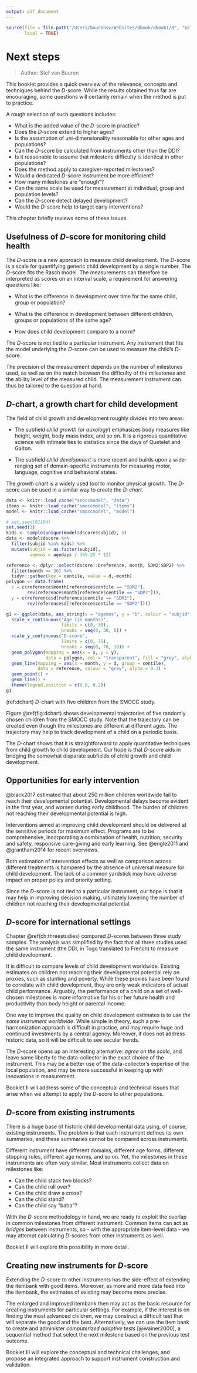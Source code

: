 ---
output: pdf_document
---
```{r init11, include=FALSE}
source(file = file.path("/Users/buurensv/Websites/dbook/dbook1/R", "before_chapter_script.R"), 
       local = TRUE)
```

# Next steps {#ch:nextsteps}

> Author: Stef van Buuren

This booklet provides a quick overview of the relevance, concepts and
techniques behind the $D$-score. While the results obtained thus far
are encouraging, some questions will certainly remain when the method
is put to practice.

A rough selection of such questions includes:

* What is the added value of the $D$-score in practice? 
* Does the $D$-score extend to higher ages?
* Is the assumption of uni-dimensionality reasonable for other ages and populations?
* Can the $D$-score be calculated from instruments other than the DDI?
* Is it reasonable to assume that milestone difficulty is identical in other populations?
* Does the method apply to caregiver-reported milestones?
* Would a dedicated $D$-score instrument be more efficient? 
* How many milestones are "enough"?
* Can the same scale be used for measurement at individual, group and population levels?
* Can the $D$-score detect delayed development?
* Would the $D$-score help to target early interventions?

This chapter briefly reviews some of these issues.

## Usefulness of $D$-score for monitoring child health

The $D$-score is a new approach to measure child development. The
$D$-score is a scale for quantifying generic child development by a
single number. The $D$-score fits the Rasch model. The measurements
can therefore be interpreted as scores on an interval scale, a
requirement for answering questions like:

* What is the difference in development over time for the same child,
group or population?

* What is the difference in development between different children,
groups or populations of the same age?

* How does child development compare to a norm?

The $D$-score is not tied to a particular instrument. Any instrument
that fits the model underlying the $D$-score can be used to measure
the child's $D$-score.

The precision of the measurement depends on the number of milestones
used, as well as on the match between the difficulty of the milestones
and the ability level of the measured child. The measurement
instrument can thus be tailored to the question at hand.

## $D$-chart, a growth chart for child development

The field of child growth and development roughly divides into two
areas:

* The subfield *child growth* (or *auxology*) emphasizes body measures
like height, weight, body mass index, and so on. It is a rigorous
quantitative science with intimate ties to statistics since the days
of Quetelet and Galton.

* The subfield *child development* is more recent and builds upon a
wide-ranging set of domain-specific instruments for measuring motor,
language, cognitive and behavioral states. 

The *growth chart* is a widely used tool to monitor physical growth.
The $D$-score can be used in a similar way to create the *$D$-chart*.

```{r smoccmodel10, dependson = "smoccmodel", cache = FALSE}
data <- knitr::load_cache("smoccmodel", "data")
items <- knitr::load_cache("smoccmodel", "items")
model <- knitr::load_cache("smoccmodel", "model")
```

```{r dchart, warning = FALSE, fig.cap = '(ref:dchart)', fig.height = 6}
# set.seed(81104)
set.seed(3)
kids <- sample(unique(model$dscore$subjid), 5)
data <- model$dscore %>% 
  filter(subjid %in% kids) %>% 
  mutate(subjid = as.factor(subjid), 
         agemos = agedays / 365.25 * 12)

reference <- dplyr::select(dscore::Dreference, month, SDM2:SDP2) %>%
  filter(month <= 30) %>%
  tidyr::gather(key = centile, value = d,-month)
polygon <- data.frame(
  x = c(reference$month[reference$centile == "SDM2"],
        rev(reference$month[reference$centile == "SDP2"])),
  y = c(reference$d[reference$centile == "SDM2"],
        rev(reference$d[reference$centile == "SDP2"])))

g1 <- ggplot(data, aes_string(x = "agemos", y = "b", colour = "subjid")) +
  scale_x_continuous("Age (in months)",
                     limits = c(0, 30),
                     breaks = seq(0, 30, 6)) +
  scale_y_continuous("D-score",
                     limits = c(0, 75),
                     breaks = seq(0, 70, 10)) +
  geom_polygon(mapping = aes(x = x, y = y), 
               data = polygon, col = "transparent", fill = "grey", alpha = 0.1) + 
  geom_line(mapping = aes(x = month, y = d, group = centile), 
            data = reference, colour = "grey", alpha = 0.3) +
  geom_point() +
  geom_line() + 
  theme(legend.position = c(0.8, 0.2))
g1
```

(ref:dchart) $D$-chart with five children from the SMOCC study.

Figure \@ref(fig:dchart) shows developmental trajectories of five
randomly chosen children from the SMOCC study. Note that the
trajectory can be created even though the milestones are different at
different ages. The trajectory may help to track development of a
child on a periodic basis.

The $D$-chart shows that it is straightforward to apply quantitative
techniques from child growth to child development. Our hope is that
$D$-score aids in bridging the somewhat disparate subfields of child
growth and child development.

## Opportunities for early intervention

@black2017 estimated that about 250 million children worldwide fail to reach
their developmental potential. Developmental delays become evident in
the first year, and worsen during early childhood. The burden of
children not reaching their developmental potential is high.

Interventions aimed at improving child development should be delivered
at the sensitive periods for maximum effect. Programs are to be
comprehensive, incorporating a combination of health, nutrition,
security and safety, responsive care-giving and early learning. See
@engle2011 and @grantham2014 for recent overviews.

Both estimation of intervention effects as well as comparison across
different treatments is hampered by the absence of universal measure
for child development. The lack of a common yardstick may have adverse
impact on proper policy and priority setting.

Since the $D$-score is not tied to a particular instrument, our hope
is that it may help in improving decision making, ultimately lowering
the number of children not reaching their developmental potential.

## $D$-score for international settings

Chapter \@ref(ch:threestudies) compared $D$-scores between three study
samples. The analysis was simplified by the fact that all three
studies used the same instrument (the DDI, in Togo translated to
French) to measure child development. 

It is difficult to compare levels of child development worldwide.
Existing estimates on children not reaching their developmental
potential rely on proxies, such as stunting and poverty. While these
proxies have been found to correlate with child development, they are
only weak indicators of actual child performance. Arguably, the
performance of a child on a set of well-chosen milestones is more
informative for his or her future health and productivity than body
height or parental income.

One way to improve the quality on child development estimates is to
*use the same instrument worldwide*. While simple in theory, such a
pre-harmonization approach is difficult in practice, and may require
huge and continued investments by a central agency. Moreover, it does
not address historic data, so it will be difficult to see secular
trends.

The $D$-score opens up an interesting alternative: *agree on the
scale*, and leave some liberty to the data-collector in the exact
choice of the instrument. This may be a better use of the
data-collector's expertise of the local population, and may be more 
successful in keeping up with innovations in measurement.

Booklet II will address some of the conceptual and technical issues
that arise when we attempt to apply the $D$-score to other
populations.

## $D$-score from existing instruments

There is a huge base of historic child developmental data using, of
course, existing instruments. The problem is that each instrument
defines its own summaries, and these summaries cannot be compared
across instruments.

Different instrument have different domains, different age forms,
different stopping rules, different age norms, and so on. Yet, the
milestones in these instruments are often very similar. Most
instruments collect data on milestones like:

* Can the child stack two blocks?
* Can the child roll over?
* Can the child draw a cross?
* Can the child stand?
* Can the child say "baba"?

With the $D$-score methodology in hand, we are ready to exploit the
overlap in common milestones from different instrument. Common items
can act as *bridges* between instruments, so - with the appropriate
item-level data - we may attempt calculating $D$-scores from other
instruments as well.

Booklet II will explore this possibility in more detail. 

## Creating new instruments for $D$-score

Extending the $D$-score to other instruments has the side-effect of
extending the itembank with good items. Moreover, as more and more
data feed into the itembank, the estimates of existing may become more
precise. 

The enlarged and improved itembank then may act as the basic resource
for creating instruments for particular settings. For example, if the
interest is on finding the most advanced children, we may construct a
difficult test that will separate the good and the best. Alternatively,
we can use the item bank to create and administer *computerized
adaptive tests* [@wainer2000], a sequential method that select the
next milestone based on the previous test outcome.

Booklet III will explore the conceptual and technical challenges, and
propose an integrated approach to support instrument construction and 
validation.
